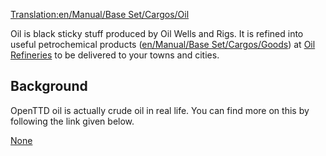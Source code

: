 [[Translation:en/Manual/Base Set/Cargos/Oil]]

{{en/Cargo|name=Oil
|image=en/Oil.png|produced=[[en/Manual/Base Set/Industries/Oil Wells]] and [[en/Manual/Base Set/Industries/Oil Rig|Rigs]]
|accepted=[[en/Manual/Base Set/Industries/Oil Refinery]]
}}

Oil is black sticky stuff produced by Oil Wells and Rigs.  It is refined into useful petrochemical products ([[en/Manual/Base Set/Cargos/Goods]]) at [[en/Manual/Base Set/Industries/Oil Refinery|Oil Refineries]] to be delivered to your towns and cities.

==Background==
OpenTTD oil is actually crude oil in real life.  You can find more on this by following the link given below.

[https://www.wikipedia.org/wiki/Petroleum None]